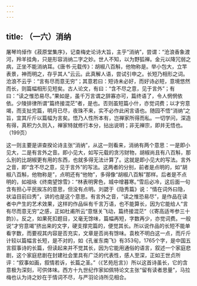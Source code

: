 ```yaml
---
---
---
```

title: （一六）消纳
---




屠琴坞倬作《菽原堂集序》，记查梅史论诗大旨，主乎“消纳”，尝谓：“沧浪香象渡河，羚羊挂角，只是形容消纳二字之妙。世人不知，以为野狐禅。金元以降冗弱之病，正坐不能消纳耳。《唐书·元载传》：胡椒八百斛，他物称是。举小包大，立竿表景，神而明之，存乎其人”云云。此真解人语，尝试引申之。长短乃相形之词。沧浪不云乎：“言有尽而意无穷”；其意若曰：短诗未必好，而好诗必短，意境悠然而长，则篇幅相形见短矣。古人论文，有曰：“含不尽之意，见于言外”；有曰：“读之惟恐易尽。”果如是，虽千万言谓之辞寡亦可，篇终语了，令人惘惘依依。少陵排律所谓“篇终接混茫”者，是也。否则虽短篇小什，亦觉词费；以才穷意竭，而支扯完篇，明月已尽，夜珠不来，实不必作此闲言语也。随园不悟“消纳”之旨，宜其斤斤以篇幅为言矣。悟乃人性所本有，岂禅家所得而私。一切学问，深造有得，真积力久则入，禅家特就修行本分，拈出说明；非无禅宗，即并无悟也。（199页）

这一则主要是讲查揆论诗主张“消纳”，从这一则看来，消纳有两个意思：一是即小见大，二是有言外之音。即小见大，如写元载的贪污财物，胡椒尚且有八百斛，那么别的比胡椒更有用的东西，也就多得无法计算了。这就是即小见大的写法。言外之音，即“含不尽之意，见于言外”的写法。这两者的分别，前者是点明的，如“胡椒八百斛，他物称是”，点明还有“他物”，多得像“胡椒八百斛”那样。后者是不点明的，如祖咏《终南望馀雪》：“林表明霁色，城中增暮寒。”雪后必冷，这后面一句含有担心平民挨冻的意思，但没有点明。刘勰于《隐秀篇》说：“情在词外曰隐，状溢目前曰秀”，讲的也是这个意思。有言外之音，“读之惟恐易尽”，是作品在读者中产生的艺术效果，这样的作品纵有千言万语，也不能算长，因为它能给人“言有尽而意无穷”之感，正如杜甫所云“意惬关飞动，篇终接混茫”（《寄高适岑参三十韵》）。反之，如果死扣题目，又毫无馀味，篇幅再短，字数再少，亦觉词费。一般说“才穷意竭”挤出来的文字，硬支撑完篇的，便觉其长。所以说作品的长短不能单看字数，而要视其内容是否充实，文章是否尚有馀味。袁枚不明白这一点，而斤斤计较以篇幅言长短，是不对的，如《孔雀东南飞》有353句，1765个字，是中国五言叙事诗的长篇，但读起来并不觉其长，因为它能用通俗的语言，叙述一个家庭悲剧，这个家庭悲剧在封建社会里具有广泛的代表性，感人至深，正如王世贞所评：“叙事如画，叙情若诉，长篇之圣。”（《艺苑卮言》）所以这首诗虽长，它的含意极为深刻，可供体味。西方十九世纪作家如佩特论文主张“留有读者思量”，马拉梅也认为诗之妙在于情词不尽，与严羽论诗所见相合。